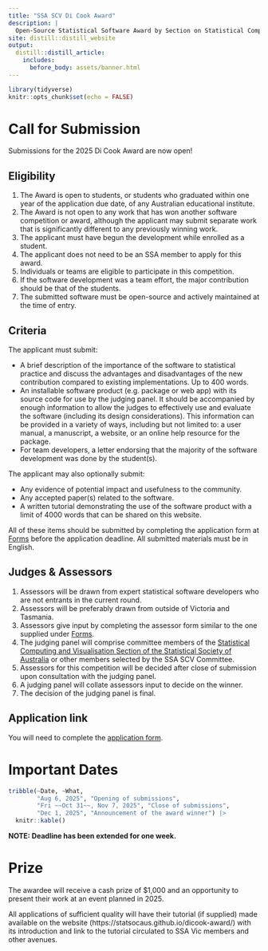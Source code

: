 ```yaml
---
title: "SSA SCV Di Cook Award"
description: |
  Open-Source Statistical Software Award by Section on Statistical Computing and Visualisation
site: distill::distill_website
output: 
  distill::distill_article:
    includes:
      before_body: assets/banner.html
---
```


```r
library(tidyverse)
knitr::opts_chunk$set(echo = FALSE)
```


# <i class="fas fa-bullhorn"></i> Call for Submission

Submissions for the 2025 Di Cook Award are now open!

## Eligibility

1. The Award is open to students, or students who graduated within one year of the application due date, of any Australian educational institute. 
1. The Award is not open to any work that has won another software competition or award, although the applicant may submit separate work that is significantly different to any previously winning work. 
1. The applicant must have begun the development while enrolled as a student. 
1. The applicant does not need to be an SSA member to apply for this award. 
1. Individuals or teams are eligible to participate in this competition. 
1. If the software development was a team effort, the major contribution should be that of the students. 
1. The submitted software must be open-source and actively maintained at the time of entry.

## Criteria

The applicant must submit:

* A brief description of the importance of the software to statistical practice and discuss the advantages and disadvantages of the new contribution compared to existing implementations. Up to 400 words.
* An installable software product (e.g. package or web app) with its source code for use by the judging panel. It should be accompanied by enough information to allow the judges to effectively use and evaluate the software (including its design considerations). This information can be provided in a variety of ways, including but not limited to: a user manual, a manuscript, a website, or an online help resource for the package.
* For team developers, a letter endorsing that the majority of the software development was done by the student(s).

The applicant may also optionally submit:

* Any evidence of potential impact and usefulness to the community. 
* Any accepted paper(s) related to the software. 
* A written tutorial demonstrating the use of the software product with a limit of 4000 words that can be shared on this website.



All of these items should be submitted by completing the application form at [Forms](https://forms.gle/Fj6XNvrZkLALrwiHA) before the application deadline. All submitted materials must be in English. 


## Judges & Assessors

1. Assessors will be drawn from expert statistical software developers who are not entrants in the current round. 
1. Assessors will be preferably drawn from outside of Victoria and Tasmania. 
1. Assessors give input by completing the assessor form similar to the one supplied under [Forms](#forms).
1. The judging panel will comprise committee members of the [Statistical Computing and Visualisation Section of the Statistical Society of Australia](https://www.statsoc.org.au/Statistical-Computing-and-Visualisation-Section) or other members selected by the SSA SCV Committee.
1. Assessors for this competition will be decided after close of submission upon consultation with the judging panel.
1. A judging panel will collate assessors input to decide on the winner. 
1. The decision of the judging panel is final.


## Application link

You will need to complete the <i class="fas fa-file-code"></i></span>[application form](https://forms.gle/Fj6XNvrZkLALrwiHA). 


# <i class="fas fa-calendar-alt"></i> Important Dates

```r
tribble(~Date, ~What,
        "Aug 6, 2025", "Opening of submissions",
        "Fri ~~Oct 31~~, Nov 7, 2025", "Close of submissions",
        "Dec 1, 2025", "Announcement of the award winner") |> 
  knitr::kable()
```

**NOTE: Deadline has been extended for one week.**

# <i class="fas fa-trophy"></i> Prize

The awardee will receive a cash prize of $1,000 and an opportunity to present their work at an event planned in 2025.

All applications of sufficient quality will have their tutorial (if supplied) made available on the website (https://statsocaus.github.io/dicook-award/) with its introduction and link to the tutorial circulated to SSA Vic members and other avenues. 


